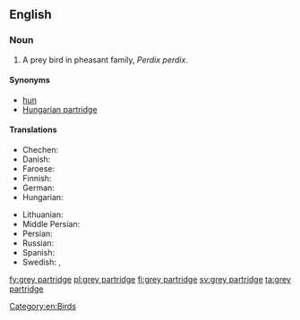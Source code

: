 ==English==
{{wikipedia}}

===Noun===
{{en-noun|head=[[grey]] [[partridge]]}}

# A prey bird in pheasant family, ''Perdix perdix''.

====Synonyms====
* [[hun]]
* [[Hungarian partridge]]

====Translations====
{{trans-top|a prey bird in pheasant family, Perdix perdix}}
* Chechen: {{t|ce|бецамеъ}}
* Danish: {{t+|da|agerhøne|c}}
* Faroese: {{t|fo|akurhøna|f}}
* Finnish: {{t+|fi|peltopyy}}
* German: {{t+|de|Rebhuhn|n}}
* Hungarian: {{t+|hu|fogoly}}
{{trans-mid}}
* Lithuanian: {{t+|lt|kurapka}}
* Middle Persian: {{t|pal|𐭲𐭩𐭧𐭥𐭪|tr=tīhōg|sc=Phli}}
* Persian: {{t+|fa|تیهو|tr=tihu|sc=fa-Arab}}
* Russian: {{t|ru|серая куропатка|f|sc=Cyrl}}
* Spanish: {{t|es|perdiz pardilla|f}}
* Swedish: {{t|sv|rapphönä|c}}, {{t+|sv|åkerhöna|c}}
{{trans-bottom}}

[[Category:en:Birds]]

[[fy:grey partridge]]
[[pl:grey partridge]]
[[fi:grey partridge]]
[[sv:grey partridge]]
[[ta:grey partridge]]